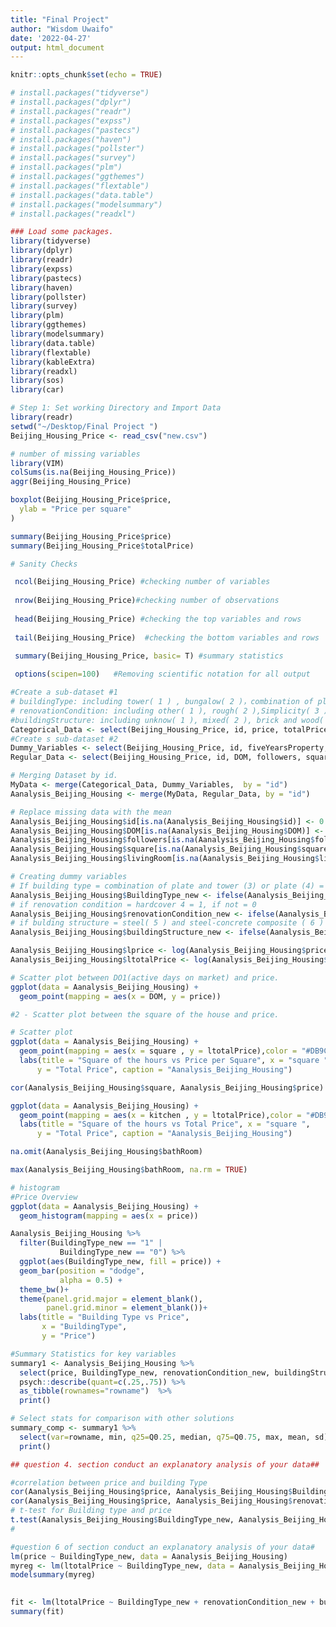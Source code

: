```yaml
---
title: "Final Project"
author: "Wisdom Uwaifo"
date: '2022-04-27'
output: html_document
---
```


```r
knitr::opts_chunk$set(echo = TRUE)
```

```r
# install.packages("tidyverse")
# install.packages("dplyr")
# install.packages("readr")
# install.packages("expss")
# install.packages("pastecs")
# install.packages("haven")
# install.packages("pollster") 
# install.packages("survey")
# install.packages("plm")
# install.packages("ggthemes")
# install.packages("flextable")
# install.packages("data.table")
# install.packages("modelsummary")
# install.packages("readxl")
```


```r
### Load some packages.
library(tidyverse)
library(dplyr)
library(readr)
library(expss)
library(pastecs)
library(haven)
library(pollster)
library(survey)
library(plm)
library(ggthemes)
library(modelsummary)
library(data.table)
library(flextable)
library(kableExtra)
library(readxl)
library(sos)
library(car)
```

```r
# Step 1: Set working Directory and Import Data
library(readr)
setwd("~/Desktop/Final Project ")
Beijing_Housing_Price <- read_csv("new.csv")
```

```r
# number of missing variables 
library(VIM)
colSums(is.na(Beijing_Housing_Price))
aggr(Beijing_Housing_Price)
```

```r

boxplot(Beijing_Housing_Price$price,
  ylab = "Price per square"
)

summary(Beijing_Housing_Price$price)
summary(Beijing_Housing_Price$totalPrice)
```

```r
# Sanity Checks

 ncol(Beijing_Housing_Price) #checking number of variables
 
 nrow(Beijing_Housing_Price)#checking number of observations
 
 head(Beijing_Housing_Price) #checking the top variables and rows
 
 tail(Beijing_Housing_Price)  #checking the bottom variables and rows
```
 
```r
 
 summary(Beijing_Housing_Price, basic= T) #summary statistics
 
 options(scipen=100)   #Removing scientific notation for all output
```

```r
#Create a sub-dataset #1
# buildingType: including tower( 1 ) , bungalow( 2 )，combination of plate and tower( 3 ), plate( 4 )
# renovationCondition: including other( 1 ), rough( 2 ),Simplicity( 3 ), hardcover( 4 )
#buildingStructure: including unknow( 1 ), mixed( 2 ), brick and wood( 3 ), brick and concrete( 4 ),steel( 5 ) and steel-concrete composite ( 6 ).
Categorical_Data <- select(Beijing_Housing_Price, id, price, totalPrice, buildingType, buildingStructure, renovationCondition)
#Create s sub-dataset #2
Dummy_Variables <- select(Beijing_Housing_Price, id, fiveYearsProperty, elevator, subway, kitchen)
Regular_Data <- select(Beijing_Housing_Price, id, DOM, followers, square, livingRoom, drawingRoom, bathRoom)
```


```r
# Merging Dataset by id.
MyData <- merge(Categorical_Data, Dummy_Variables,  by = "id")
Aanalysis_Beijing_Housing <- merge(MyData, Regular_Data, by = "id")
```


```r
# Replace missing data with the mean
Aanalysis_Beijing_Housing$id[is.na(Aanalysis_Beijing_Housing$id)] <- 0
Aanalysis_Beijing_Housing$DOM[is.na(Aanalysis_Beijing_Housing$DOM)] <- mean(Aanalysis_Beijing_Housing$DOM)
Aanalysis_Beijing_Housing$followers[is.na(Aanalysis_Beijing_Housing$followers)] <- mean(Aanalysis_Beijing_Housing$followers)
Aanalysis_Beijing_Housing$square[is.na(Aanalysis_Beijing_Housing$square)] <- mean(Aanalysis_Beijing_Housing$square)
Aanalysis_Beijing_Housing$livingRoom[is.na(Aanalysis_Beijing_Housing$livingRoom)] <- mean(Aanalysis_Beijing_Housing$livingRoom)
```


```r
# Creating dummy variables 
# If building type = combination of plate and tower (3) or plate (4) = 1 or if not = 0
Aanalysis_Beijing_Housing$BuildingType_new <- ifelse(Aanalysis_Beijing_Housing$buildingType == 3 & 4, 1, 0)
# if renovation condition = hardcover 4 = 1, if not = 0
Aanalysis_Beijing_Housing$renovationCondition_new <- ifelse(Aanalysis_Beijing_Housing$renovationCondition == 4, 1, 0)
# if bulding structure = steel( 5 ) and steel-concrete composite ( 6 ) =1 if not =0.
Aanalysis_Beijing_Housing$buildingStructure_new <- ifelse(Aanalysis_Beijing_Housing$buildingStructure == 5 & 6, 1, 0)
```

```r
Aanalysis_Beijing_Housing$lprice <- log(Aanalysis_Beijing_Housing$price)
Aanalysis_Beijing_Housing$ltotalPrice <- log(Aanalysis_Beijing_Housing$totalPrice)
```

```r
# Scatter plot between DO1(active days on market) and price.
ggplot(data = Aanalysis_Beijing_Housing) + 
  geom_point(mapping = aes(x = DOM, y = price))
```

```r
#2 - Scatter plot between the square of the house and price.

# Scatter plot
ggplot(data = Aanalysis_Beijing_Housing) + 
  geom_point(mapping = aes(x = square , y = ltotalPrice),color = "#DB9C1A" ) +
  labs(title = "Square of the hours vs Price per Square", x = "square ",
      y = "Total Price", caption = "Aanalysis_Beijing_Housing")

cor(Aanalysis_Beijing_Housing$square, Aanalysis_Beijing_Housing$price)

```

```r
ggplot(data = Aanalysis_Beijing_Housing) + 
  geom_point(mapping = aes(x = kitchen , y = ltotalPrice),color = "#DB9C1A" ) +
  labs(title = "Square of the hours vs Total Price", x = "square ",
      y = "Total Price", caption = "Aanalysis_Beijing_Housing")
```


```r
na.omit(Aanalysis_Beijing_Housing$bathRoom)
```


```r
max(Aanalysis_Beijing_Housing$bathRoom, na.rm = TRUE)
```

```r
# histogram
#Price Overview
ggplot(data = Aanalysis_Beijing_Housing) +
  geom_histogram(mapping = aes(x = price))
```

```r
Aanalysis_Beijing_Housing %>%
  filter(BuildingType_new == "1" |
           BuildingType_new == "0") %>%
  ggplot(aes(BuildingType_new, fill = price)) +
  geom_bar(position = "dodge",
           alpha = 0.5) +
  theme_bw()+
  theme(panel.grid.major = element_blank(),
        panel.grid.minor = element_blank())+
  labs(title = "Building Type vs Price",
       x = "BuildingType",
       y = "Price")
```


```r
#Summary Statistics for key variables 
summary1 <- Aanalysis_Beijing_Housing %>%
  select(price, BuildingType_new, renovationCondition_new, buildingStructure_new, square, livingRoom, bathRoom, kitchen) %>%
  psych::describe(quant=c(.25,.75)) %>%
  as_tibble(rownames="rowname")  %>%
  print()
```

```r
# Select stats for comparison with other solutions
summary_comp <- summary1 %>%
  select(var=rowname, min, q25=Q0.25, median, q75=Q0.75, max, mean, sd) %>%
  print()
```

```r
## question 4. section conduct an explanatory analysis of your data##

#correlation between price and building Type 
cor(Aanalysis_Beijing_Housing$price, Aanalysis_Beijing_Housing$BuildingType_new)
cor(Aanalysis_Beijing_Housing$price, Aanalysis_Beijing_Housing$renovationCondition_new)
# t-test for Building type and price 
t.test(Aanalysis_Beijing_Housing$BuildingType_new, Aanalysis_Beijing_Housing$price) 
# 
```

```r
#question 6 of section conduct an explanatory analysis of your data#
lm(price ~ BuildingType_new, data = Aanalysis_Beijing_Housing)
myreg <- lm(ltotalPrice ~ BuildingType_new, data = Aanalysis_Beijing_Housing)
modelsummary(myreg)
 
```

```r
fit <- lm(ltotalPrice ~ BuildingType_new + renovationCondition_new + buildingStructure_new + square + livingRoom + bathRoom + kitchen, data=Aanalysis_Beijing_Housing)
summary(fit)
```



